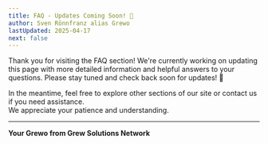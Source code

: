 ```yaml
---
title: FAQ - Updates Coming Soon! 🚧
author: Sven Rönnfranz alias Grewo
lastUpdated: 2025-04-17
next: false
---
```



<Aside type="note">
  Thank you for visiting the FAQ section!  
  We're currently working on updating this page with more detailed information and helpful answers to your questions.  
  Please stay tuned and check back soon for updates! 🚀
</Aside>

In the meantime, feel free to explore other sections of our site or contact us if you need assistance.  
We appreciate your patience and understanding.  

---
**Your Grewo from Grew Solutions Network**
